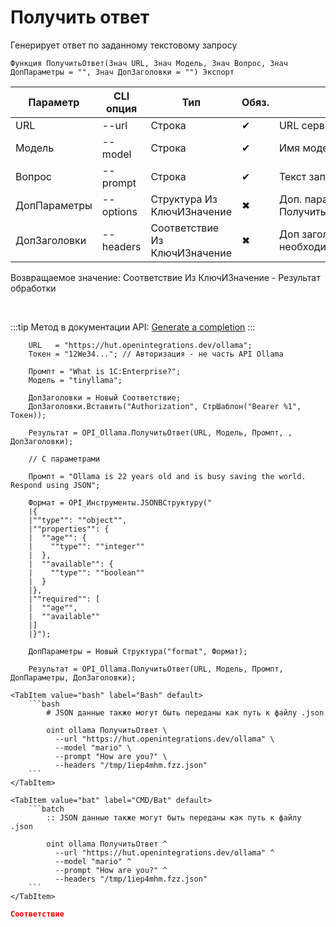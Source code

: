 ﻿---
sidebar_position: 2
description: Получить ответ и другие функции для работы с Ollama в Открытом пакете интеграций - бесплатной open-source библиотеке интеграций для 1С:Предприятие 8, OneScript и CLI
keywords: [1C, 1С, 1С:Предприятие, 1С:Предприятие 8.3, API, Интеграция, Сервисы, Обмен, OneScript, CLI, Ollama]
---


# Получить ответ
 Генерирует ответ по заданному текстовому запросу



`Функция ПолучитьОтвет(Знач URL, Знач Модель, Знач Вопрос, Знач ДопПараметры = "", Знач ДопЗаголовки = "") Экспорт`

  | Параметр | CLI опция | Тип | Обяз. | Назначение |
  |-|-|-|-|-|
  | URL | --url | Строка | &#x2714; | URL сервера Ollama |
  | Модель | --model | Строка | &#x2714; | Имя модели |
  | Вопрос | --prompt | Строка | &#x2714; | Текст запроса |
  | ДопПараметры | --options | Структура Из КлючИЗначение | &#x2716; | Доп. параметры. См. ПолучитьСтруктуруПараметровЗапроса |
  | ДопЗаголовки | --headers | Соответствие Из КлючИЗначение | &#x2716; | Доп заголовки запроса, если необходимо |

  
  Возвращаемое значение:   Соответствие Из КлючИЗначение - Результат обработки

<br/>

:::tip
Метод в документации API: [Generate a completion](https://github.com/ollama/ollama/blob/main/docs/api.md#generate-a-completion)
:::
<br/>



```bsl title="Пример использования для 1С:Предприятие/OneScript"
    URL   = "https://hut.openintegrations.dev/ollama";
    Токен = "12We34..."; // Авторизация - не часть API Ollama

    Промпт = "What is 1C:Enterprise?";
    Модель = "tinyllama";

    ДопЗаголовки = Новый Соответствие;
    ДопЗаголовки.Вставить("Authorization", СтрШаблон("Bearer %1", Токен));

    Результат = OPI_Ollama.ПолучитьОтвет(URL, Модель, Промпт, , ДопЗаголовки);

    // С параметрами

    Промпт = "Ollama is 22 years old and is busy saving the world. Respond using JSON";

    Формат = OPI_Инструменты.JSONВСтруктуру("
    |{
    |""type"": ""object"",
    |""properties"": {
    |  ""age"": {
    |    ""type"": ""integer""
    |  },
    |  ""available"": {
    |    ""type"": ""boolean""
    |  }
    |},
    |""required"": [
    |  ""age"",
    |  ""available""
    |]
    |}");

    ДопПараметры = Новый Структура("format", Формат);

    Результат = OPI_Ollama.ПолучитьОтвет(URL, Модель, Промпт, ДопПараметры, ДопЗаголовки);
```
    

 <Tabs>
  
    <TabItem value="bash" label="Bash" default>
        ```bash
            # JSON данные также могут быть переданы как путь к файлу .json
            
            oint ollama ПолучитьОтвет \
              --url "https://hut.openintegrations.dev/ollama" \
              --model "mario" \
              --prompt "How are you?" \
              --headers "/tmp/1iep4mhm.fzz.json"
        ```
    </TabItem>
  
    <TabItem value="bat" label="CMD/Bat" default>
        ```batch
            :: JSON данные также могут быть переданы как путь к файлу .json
            
            oint ollama ПолучитьОтвет ^
              --url "https://hut.openintegrations.dev/ollama" ^
              --model "mario" ^
              --prompt "How are you?" ^
              --headers "/tmp/1iep4mhm.fzz.json"
        ```
    </TabItem>
</Tabs>


```json title="Результат"
Соответствие
```
